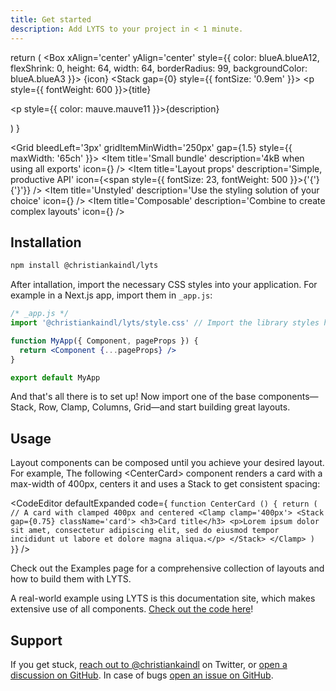 ```yaml
---
title: Get started
description: Add LYTS to your project in < 1 minute.
---
```




  return (
    <Row>
      <Box xAlign='center' yAlign='center' style={{ color: blueA.blueA12, flexShrink: 0, height: 64, width: 64, borderRadius: 99, backgroundColor: blueA.blueA3 }}>
        {icon}
      </Box>
      <Stack gap={0} style={{ fontSize: '0.9em' }}>
        <p style={{ fontWeight: 600 }}>{title}</p>
        <p style={{ color: mauve.mauve11 }}>{description}</p>
      </Stack>
    </Row>
  )
}

<Grid bleedLeft='3px' gridItemMinWidth='250px' gap={1.5} style={{ maxWidth: '65ch' }}>
  <Item
    title='Small bundle'
    description='4kB when using all exports'
    icon={<Minimize2 size={28} />}
  />
    <Item
    title='Layout props'
    description='Simple, productive API'
    icon={<span style={{ fontSize: 23, fontWeight: 500 }}>{'{'} {'}'}</span>}
  />
  <Item
    title='Unstyled'
    description='Use the styling solution of your choice'
    icon={<Brush size={28} />}
  />
  <Item
    title='Composable'
    description='Combine to create complex layouts'
    icon={<LayoutTemplate size={28} />}
  />
</Grid>

## Installation

```sh
npm install @christiankaindl/lyts
```

After intallation, import the necessary CSS styles into your application. For example in a Next.js app, import them in `_app.js`:

```jsx
/* _app.js */
import '@christiankaindl/lyts/style.css' // Import the library styles here

function MyApp({ Component, pageProps }) {
  return <Component {...pageProps} />
}

export default MyApp
```

And that's all there is to set up! Now import one of the base components—<Link href='/components/stack'>Stack</Link>, <Link href='/components/row'>Row</Link>, <Link href='/components/clamp'>Clamp</Link>, <Link href='/components/columns'>Columns</Link>, <Link href='/components/grid'>Grid</Link>—and start building great layouts.

## Usage

Layout components can be composed until you achieve your desired layout. For example, The following \<CenterCard> component renders a card with a max-width of 400px, centers it and uses a <Link href='/components/stack'><a>Stack</a></Link> to get consistent spacing:

<CodeEditor
  defaultExpanded
  code={
`function CenterCard () {
  return (
    // A card with clamped 400px and centered
    <Clamp clamp='400px'>
      <Stack gap={0.75} className='card'>
        <h3>Card title</h3>
        <p>Lorem ipsum dolor sit amet, consectetur adipiscing elit, sed do eiusmod tempor incididunt ut labore et dolore magna aliqua.</p>
      </Stack>
    </Clamp>
  )
}`}
/>

Check out the <Link href='/examples'>Examples</Link> page for a comprehensive collection of layouts and how to build them with LYTS.

A real-world example using LYTS is this documentation site, which makes extensive use of all components. [Check out the code here](https://github.com/christiankaindl/LYTS-website/)!

## Support

If you get stuck, [reach out to @christiankaindl](https://twitter.com/christiankaindl) on Twitter, or [open a discussion on GitHub](https://github.com/christiankaindl/LYTS/discussions). In case of bugs [open an issue on GitHub](https://github.com/christiankaindl/LYTS/issues).
